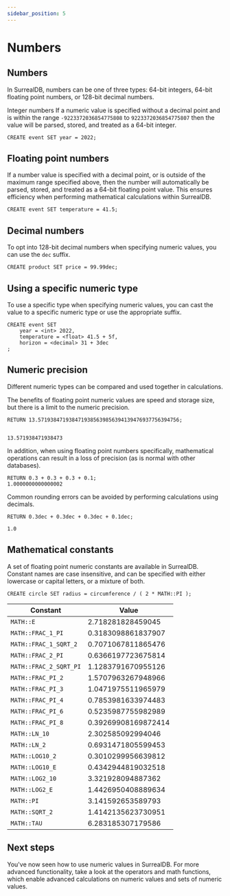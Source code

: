 ```yaml
---
sidebar_position: 5
---
```


# Numbers 

## Numbers

In SurrealDB, numbers can be one of three types: 64-bit integers, 64-bit floating point numbers, or 128-bit decimal numbers.

Integer numbers
If a numeric value is specified without a decimal point and is within the range `-9223372036854775808` to `9223372036854775807` then the value will be parsed, stored, and treated as a 64-bit integer.

```surql
CREATE event SET year = 2022;
```
## Floating point numbers
If a number value is specified with a decimal point, or is outside of the maximum range specified above, then the number will automatically be parsed, stored, and treated as a 64-bit floating point value. This ensures efficiency when performing mathematical calculations within SurrealDB.

```surql
CREATE event SET temperature = 41.5;
```
## Decimal numbers
To opt into 128-bit decimal numbers when specifying numeric values, you can use the `dec` suffix.

```surql
CREATE product SET price = 99.99dec;
```
## Using a specific numeric type
To use a specific type when specifying numeric values, you can cast the value to a specific numeric type or use the appropriate suffix.

```surql
CREATE event SET
	year = <int> 2022,
	temperature = <float> 41.5 + 5f,
	horizon = <decimal> 31 + 3dec
;
```

## Numeric precision
Different numeric types can be compared and used together in calculations.

The benefits of floating point numeric values are speed and storage size, but there is a limit to the numeric precision.

```surql
RETURN 13.5719384719384719385639856394139476937756394756;


13.571938471938473
```

In addition, when using floating point numbers specifically, mathematical operations can result in a loss of precision (as is normal with other databases).

```surql
RETURN 0.3 + 0.3 + 0.3 + 0.1;
1.0000000000000002
```

Common rounding errors can be avoided by performing calculations using decimals.

```surql
RETURN 0.3dec + 0.3dec + 0.3dec + 0.1dec;

1.0
```

## Mathematical constants
A set of floating point numeric constants are available in SurrealDB. Constant names are case insensitive, and can be specified with either lowercase or capital letters, or a mixture of both.

```surql
CREATE circle SET radius = circumference / ( 2 * MATH::PI );
```

<table>
    <thead>
        <tr>
            <th colspan="2">Constant</th>
            <th>Value</th>
        </tr>
    </thead>  
    <tbody>
        <tr>
            <td colspan="2">
                <code>MATH::E</code>
            </td>
            <td>
                2.718281828459045
            </td>
        </tr>
        <tr>
            <td colspan="2">
                <code>MATH::FRAC_1_PI</code>
            </td>
            <td>
                0.3183098861837907
            </td>
        </tr>
        <tr>
            <td colspan="2">
                <code>MATH::FRAC_1_SQRT_2</code>
            </td>
            <td>
                0.7071067811865476
            </td>
        </tr>
        <tr>
            <td colspan="2">
                <code>MATH::FRAC_2_PI</code>
            </td>
            <td>
                0.6366197723675814
            </td>
        </tr>
        <tr>
            <td colspan="2">
                <code>MATH::FRAC_2_SQRT_PI</code>
            </td>
            <td>
                1.1283791670955126
            </td>
        </tr>
        <tr>
            <td colspan="2">
                <code>MATH::FRAC_PI_2</code>
            </td>
            <td>
            1.5707963267948966
            </td>
        </tr>
        <tr>
            <td colspan="2">
                <code>MATH::FRAC_PI_3</code>
            </td>
            <td>
                1.0471975511965979
            </td>
        </tr>
        <tr>
            <td colspan="2">
                <code>MATH::FRAC_PI_4</code>
            </td>
            <td>
                0.7853981633974483
            </td>
        </tr>
        <tr>
            <td colspan="2">
                <code>MATH::FRAC_PI_6</code>
            </td>
            <td>
                0.5235987755982989
            </td>
        </tr>
        <tr>
            <td colspan="2">
                <code>MATH::FRAC_PI_8</code>
            </td>
            <td>
                0.39269908169872414
            </td>
        </tr>
        <tr>
            <td colspan="2">
                <code>MATH::LN_10</code>
            </td>
            <td>
                2.302585092994046
            </td>
        </tr>
        <tr>
            <td colspan="2">
                <code>MATH::LN_2</code>
            </td>
            <td>
                0.6931471805599453
            </td>
        </tr>
        <tr>
            <td colspan="2">
                <code>MATH::LOG10_2</code>
            </td>
            <td>
                0.3010299956639812
            </td>
        </tr>
        <tr>
            <td colspan="2">
                <code>MATH::LOG10_E</code>
            </td>
            <td>
                0.4342944819032518
            </td>
        </tr>
        <tr>
            <td colspan="2">
                <code>MATH::LOG2_10</code>
            </td>
            <td>
            3.321928094887362
            </td>
        </tr>
        <tr>
            <td colspan="2">
                <code>MATH::LOG2_E</code>
            </td>
            <td>
                1.4426950408889634
            </td>
        </tr>
        <tr>
            <td colspan="2">
                <code>MATH::PI</code>
            </td>
            <td>
                3.141592653589793
            </td>
        </tr>
        <tr>
            <td colspan="2">
                <code>MATH::SQRT_2</code>
            </td>
            <td>
            1.4142135623730951
            </td>
        </tr>
        <tr>
            <td colspan="2">
                <code>MATH::TAU</code>
            </td>
            <td>
                6.283185307179586
            </td>
        </tr>
    </tbody>
</table>

## Next steps
You've now seen how to use numeric values in SurrealDB. For more advanced functionality, take a look at the operators and math functions, which enable advanced calculations on numeric values and sets of numeric values.